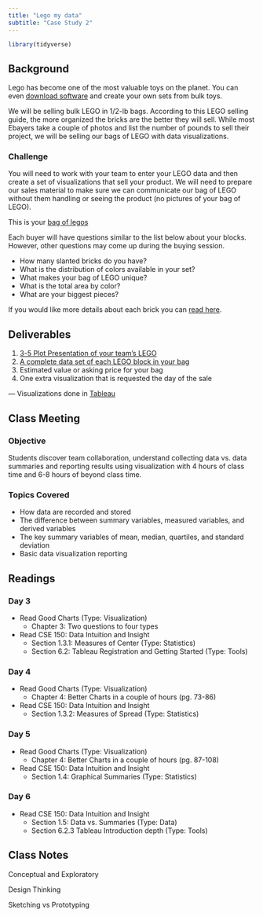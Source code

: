 ```yaml
---
title: "Lego my data"
subtitle: "Case Study 2"
---
```


```r
library(tidyverse)
```

## Background

Lego has become one of the most valuable toys on the planet. You can even [download software](https://www.leocad.org/index.html) and create your own sets from bulk toys.

We will be selling bulk LEGO in 1/2-lb bags. According to this LEGO selling guide, the more organized the bricks are the better they will sell. While most Ebayers take a couple of photos and list the number of pounds to sell their project, we will be selling our bags of LEGO with data visualizations.

### Challenge

You will need to work with your team to enter your LEGO data and then create a set of visualizations that sell your product. We will need to prepare our sales material to make sure we can communicate our bag of LEGO without them handling or seeing the product (no pictures of your bag of LEGO).

This is your [bag of legos](https://byuidatascience.github.io/cse150_lego/index.html)

Each buyer will have questions similar to the list below about your blocks. However, other questions may come up during the buying session.

* How many slanted bricks do you have?
* What is the distribution of colors available in your set?
* What makes your bag of LEGO unique?
* What is the total area by color?
* What are your biggest pieces?

If you would like more details about each brick you can [read here](https://www.bricklink.com/catalog.asp?utm_content=subnav).

## Deliverables

1. [3-5 Plot Presentation of your team’s LEGO](https://docs.google.com/presentation/d/1puP4BQR_4wwqvyamrdrzd14GcBf5NWVEJqTwV-wZG7s/edit?usp=sharing)
2. [A complete data set of each LEGO block in your bag](https://docs.google.com/spreadsheets/d/1cbTpIahGzPFqoalRYJbucLHlYJp13bEUYuAdyu_O8Ao/edit?usp=sharing)
3. Estimated value or asking price for your bag
4. One extra visualization that is requested the day of the sale

--- Visualizations done in [Tableau](./tableau/cs2/CS2.twb)

## Class Meeting

### Objective  

Students discover team collaboration, understand collecting data vs. data summaries and reporting results using visualization with 4 hours of class time and 6-8 hours of beyond class time.

### Topics Covered

* How data are recorded and stored
* The difference between summary variables, measured variables, and derived variables
* The key summary variables of mean, median, quartiles, and standard deviation
* Basic data visualization reporting

## Readings

### Day 3

* Read Good Charts (Type: Visualization)
  + Chapter 3: Two questions to four types
* Read CSE 150: Data Intuition and Insight
  + Section 1.3.1: Measures of Center (Type: Statistics)
  + Section 6.2: Tableau Registration and Getting Started (Type: Tools)
  
### Day 4

* Read Good Charts (Type: Visualization)
  + Chapter 4: Better Charts in a couple of hours (pg. 73-86)
* Read CSE 150: Data Intuition and Insight
  + Section 1.3.2: Measures of Spread (Type: Statistics)
  
### Day 5  

* Read Good Charts (Type: Visualization)
  + Chapter 4: Better Charts in a couple of hours (pg. 87-108)
* Read CSE 150: Data Intuition and Insight
  + Section 1.4: Graphical Summaries (Type: Statistics)
  
### Day 6  

* Read CSE 150: Data Intuition and Insight
  + Section 1.5: Data vs. Summaries (Type: Data)
  + Section 6.2.3 Tableau Introduction depth (Type: Tools)
  
## Class Notes  

Conceptual and Exploratory 

Design Thinking 

Sketching vs Prototyping